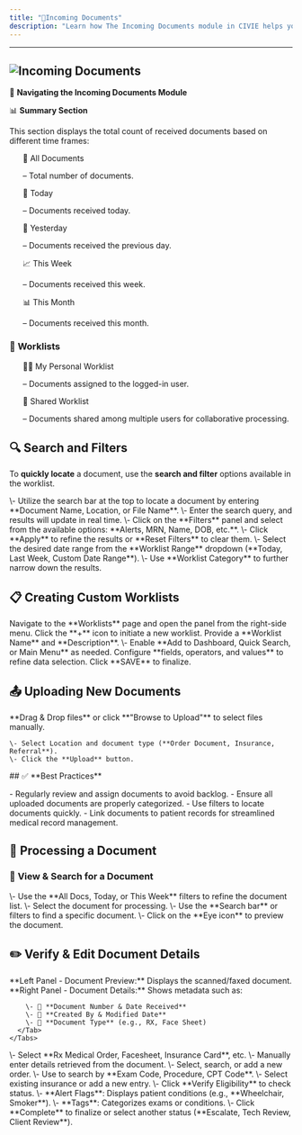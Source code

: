 ```yaml
---
title: "📂Incoming Documents"
description: "Learn how The Incoming Documents module in CIVIE helps you manage, categorize, and process received documents related to patients, orders, and billing. It ensures that important medical records are efficiently handled and easily accessible to manage and process incoming documents in CIVIE."
---
```


---


## ![Incoming Documents](/images/IncomingDocument.png)

📌 **Navigating the Incoming Documents Module**

📊 **Summary Section**

<Card>
  This section displays the total count of received documents based on different time frames:

  <ul>
  📁 All Documents

  – Total number of documents.

  📅 Today

  – Documents received today.

  📆 Yesterday

  – Documents received the previous day.

  📈 This Week

  – Documents received this week.

  📊 This Month

  – Documents received this month.

  </ul>
</Card>

### 📌 **Worklists**

<Card>
  <ul>
  🧑‍💼 My Personal Worklist

  – Documents assigned to the logged-in user.

  👥 Shared Worklist

  – Documents shared among multiple users for collaborative processing.

  </ul>
</Card>

## 🔍 **Search and Filters**

To **quickly locate** a document, use the **search and filter** options available in the worklist.

<Steps>
  <Step title="Search Fields">
    \- Utilize the search bar at the top to locate a document by entering **Document Name, Location, or File Name**.
    \- Enter the search query, and results will update in real time.
  </Step>
  <Step title="Filter Panel">
    \- Click on the **Filters** panel and select from the available options: **Alerts, MRN, Name, DOB, etc.**.
    \- Click **Apply** to refine the results or **Reset Filters** to clear them.
  </Step>
  <Step title="Worklist Dropdown">
    \- Select the desired date range from the **Worklist Range** dropdown (**Today, Last Week, Custom Date Range**).
    \- Use **Worklist Category** to further narrow down the results.
  </Step>
</Steps>

## 📋 **Creating Custom Worklists**

<Steps>
  <Step title="Access the Worklist Panel">
    Navigate to the **Worklists** page and open the panel from the right-side menu.
  </Step>
  <Step title="Create a New Worklist">
    Click the **+** icon to initiate a new worklist.
  </Step>
  <Step title="Enter Worklist Details">
    Provide a **Worklist Name** and **Description**.
  </Step>
  <Step title="Configure Access Preferences">
    \- Enable **Add to Dashboard, Quick Search, or Main Menu** as needed.
  </Step>
  <Step title="Define Filter Conditions">
    Configure **fields, operators, and values** to refine data selection.
  </Step>
  <Step title="Save the Worklist">
    Click **SAVE** to finalize.
  </Step>
</Steps>

## 📤 **Uploading New Documents**

<Steps>
  <Step title="Click 'Upload Files' in the top-right corner.">
    
  </Step>
  <Step title="Upload Methods">
    **Drag & Drop files** or click **"Browse to Upload"** to select files manually.

    \- Select Location and document type (**Order Document, Insurance, Referral**).
    \- Click the **Upload** button.
  </Step>
</Steps>

<Note>
  ## ✅ **Best Practices**

  \- Regularly review and assign documents to avoid backlog.
  \- Ensure all uploaded documents are properly categorized.
  \- Use filters to locate documents quickly.
  \- Link documents to patient records for streamlined medical record management.
</Note>

## 📝 **Processing a Document**

### 📌 **View & Search for a Document**

<Steps>
  <Step title="Filter & Select">
    \- Use the **All Docs, Today, or This Week** filters to refine the document list.
    \- Select the document for processing.
  </Step>
  <Step title="Search">
    \- Use the **Search bar** or filters to find a specific document.
  </Step>
  <Step title="View Document">
    \- Click on the **Eye icon** to preview the document.
  </Step>
</Steps>

## ✏️ **Verify & Edit Document Details**

<Steps>
  <Step title="Click the Edit (✏️) icon">
    <Tabs>
      <Tab title="Left Panel">
        **Left Panel - Document Preview:** Displays the scanned/faxed document.
      </Tab>
      <Tab title="Right Panel">
        **Right Panel - Document Details:** Shows metadata such as:

        \- 📑 **Document Number & Date Received**
        \- 👤 **Created By & Modified Date**
        \- 📄 **Document Type** (e.g., RX, Face Sheet)
      </Tab>
    </Tabs>
  </Step>
  <Step title="Assign Document Type">
    \- Select **Rx Medical Order, Facesheet, Insurance Card**, etc.
  </Step>
  <Step title="Enter Patient Information">
    \- Manually enter details retrieved from the document.
  </Step>
  <Step title="Order Detail Field">
    \- Select, search, or add a new order.
    \- Use <Icon icon="magnifying-glass" iconType="solid" /> to search by **Exam Code, Procedure, CPT Code**.
  </Step>
  <Step title="Manage Insurance Information">
    \- Select existing insurance or add a new entry.
    \- Click **Verify Eligibility** to check status.
  </Step>
  <Step title="Managing Alerts & Tags">
    \- **Alert Flags**: Displays patient conditions (e.g., **Wheelchair, Smoker**).
    \- **Tags**: Categorizes exams or conditions.
  </Step>
  <Step title="Complete Button">
    \- Click **Complete** to finalize or select another status (**Escalate, Tech Review, Client Review**).
  </Step>
</Steps>